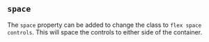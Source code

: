 
## `space`

The `space` property can be added to change the class to `flex space controls`.
This will space the controls to either side of the container.

<Example
  Component={Space}
  code={SpaceSrc}
  caption="space"
  undent={2}
  expand
/>

